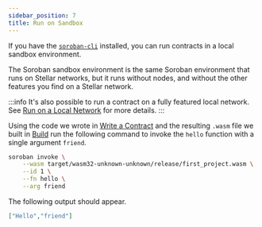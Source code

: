 ```yaml
---
sidebar_position: 7
title: Run on Sandbox
---
```


If you have the [`soroban-cli`] installed, you can run contracts in a local
sandbox environment.

The Soroban sandbox environment is the same Soroban environment that runs on
Stellar networks, but it runs without nodes, and without the other features you
find on a Stellar network.

:::info
It's also possible to run a contract on a fully featured local network.  See
[Run on a Local Network] for more details.
:::

Using the code we wrote in [Write a Contract] and the resulting `.wasm` file
we built in [Build] run the following command to invoke the `hello`
function with a single argument `friend`.

```sh
soroban invoke \
    --wasm target/wasm32-unknown-unknown/release/first_project.wasm \
    --id 1 \
    --fn hello \
    --arg friend
```

The following output should appear.

```json
["Hello","friend"]
```

[Write a Contract]: write-a-contract
[Run on a Local Network]: run-on-local-network
[Build]: build
[`soroban-cli`]: ../getting-started/setup#install-the-soroban-cli

